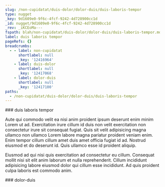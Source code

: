 ```yaml
---
slug: /non-cupidatat/duis-dolor/dolor-duis/duis-laboris-tempor
type: nugget
_key: 9d1609e0-9f6c-4fcf-9242-4d728900cc1d
_id: nugget/9d1609e0-9f6c-4fcf-9242-4d728900cc1d
_rev: _iKCEoMa---
fspath: blah/non-cupidatat/duis-dolor/dolor-duis/duis-laboris-tempor.md
label: duis laboris tempor
pageRefs: {}
breadcrumbs:
  - - label: non-cupidatat
      shortlabel: null
      _key: '12416964'
    - label: duis-dolor
      shortlabel: null
      _key: '12417068'
    - label: dolor-duis
      shortlabel: null
      _key: '12417100'
paths:
  - /non-cupidatat/duis-dolor/dolor-duis/duis-laboris-tempor
---
```


<NuggetArea>
<Nugget slug="/non-cupidatat/duis-dolor/dolor-duis/duis-laboris-tempor" type="nugget" _key="9d1609e0-9f6c-4fcf-9242-4d728900cc1d" _id="nugget/9d1609e0-9f6c-4fcf-9242-4d728900cc1d" _rev="_iKCEoMa---" fspath="blah/non-cupidatat/duis-dolor/dolor-duis/duis-laboris-tempor.md" label="duis laboris tempor" paths="/non-cupidatat/duis-dolor/dolor-duis/duis-laboris-tempor">
<NuggetBody>
### duis laboris tempor

Aute qui commodo velit ea nisi anim proident ipsum deserunt enim minim Lorem ut ad. Exercitation irure cillum id duis non velit exercitation non consectetur irure sit consequat fugiat. Quis sit velit adipisicing magna ullamco non ullamco Lorem labore magna pariatur proident veniam enim. Enim tempor cillum cillum amet duis amet officia fugiat id ad. Nostrud eiusmod et do deserunt id. Quis ullamco esse id proident aliquip.

Eiusmod ad qui nisi quis exercitation ad consectetur eu cillum. Consequat mollit nisi sit elit anim laborum et nulla reprehenderit. Cillum incididunt adipisicing labore eiusmod dolor qui cillum esse incididunt. Ad quis proident culpa laboris est commodo anim.

</NuggetBody>
<Breadcrumbs>
<Crumbs>
<Crumb _key="12416964" label="non-cupidatat" /><Crumb _key="12417068" label="duis-dolor" /><Crumb _key="12417100" label="dolor-duis" />
</Crumbs>
</Breadcrumbs>
</Nugget>

<NuggetsInbound>
</NuggetsInbound>
<NuggetsOutbound>
</NuggetsOutbound>
</NuggetArea>
<PassagesInbound>
<Passage direction="inbound" type="passage" _key="12417100" _id="passage/12417100" _rev="_iKCEoMW--_" label="dolor-duis" passage="dolor-duis" fspath="blah/non-cupidatat/duis-dolor/dolor-duis" paths="/non-cupidatat/duis-dolor/dolor-duis" slug="/non-cupidatat/duis-dolor/dolor-duis">
<NuggetBody>
### dolor-duis

</NuggetBody>
<Breadcrumbs>
<Crumbs>
<Crumb _key="12416964" label="non-cupidatat" /><Crumb _key="12417068" label="duis-dolor" />
</Crumbs>
</Breadcrumbs>
</Passage>

</PassagesInbound>
<PassagesOutbound>
</PassagesOutbound>